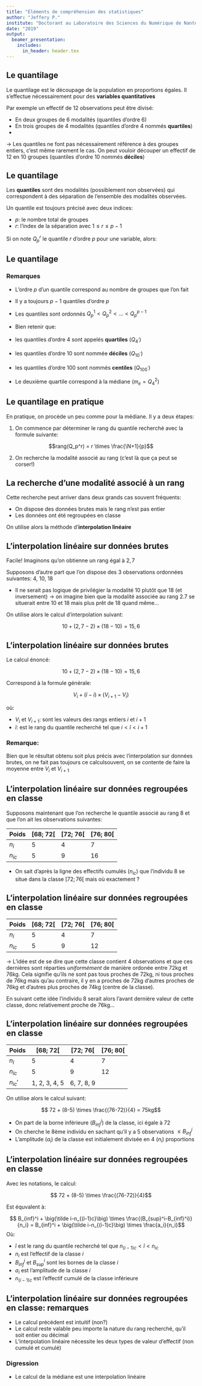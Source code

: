 ```yaml
---
title: "Éléments de compréhension des statistiques"
author: "Jeffery P."
institute: "Doctorant au Laboratoire des Sciences du Numérique de Nantes (LS2N)"
date: "2019"
output: 
  beamer_presentation:
    includes:
      in_header: header.tex
---
```


## Le quantilage

Le quantilage est le découpage de la population en proportions égales. Il s'effectue nécessairement pour des **variables quantitatives**

Par exemple un effectif de 12 observations peut être divisé:

- En deux groupes de 6 modalités (quantiles d'ordre 6)
- En trois groupes de 4 modalités (quantiles d'ordre 4 nommés __quartiles__)
- \dots


$\rightarrow$ Les quantiles ne font pas nécessairement référence à des groupes entiers, c'est même rarement le cas.
On peut vouloir découper un effectif de 12 en 10 groupes (quantiles d'ordre 10 nommés __déciles__)


## Le quantilage

Les **quantiles** sont des modalités (possiblement non observées) qui correspondent à des séparation de l'ensemble des modalités observées.

Un quantile est toujours précisé avec deux indices:

- $p$: le nombre total de groupes
- $r$: l'index de la séparation avec $1 \leq r \leq p-1$

Si on note $Q_p^r$ le quantile $r$ d'ordre $p$ pour une variable, alors:

\textbf{Il y a une proportion au moins égale à $\frac{r}{p}$ d'observation $\leq Q_p^r$}
\textbf{Et une proportion au moins égale à $1 - \frac{r}{p}$ d'observation $\geq Q_p^r$}

## Le quantilage

### Remarques

- L'ordre $p$ d'un quantile correspond au nombre de groupes que l'on fait
- Il y a toujours $p-1$ quantiles d'ordre $p$
- Les quantiles sont ordonnés $Q_p^1 < Q_p^2 < \dots < Q_p^{p-1}$
- Bien retenir que:

- les quantiles d'ordre 4 sont appelés **quartiles** ($Q_4^.$)
- les quantiles d'ordre 10 sont nommée **déciles** ($Q_{10}^.$)
- les quantiles d'ordre 100 sont nommés **centiles** ($Q_{100}^.$)

- Le deuxième quartile correspond à la médiane ($m_e = Q_4^2$)

## Le quantilage en pratique

En pratique, on procède un peu comme pour la médiane. Il y a deux étapes:

1. On commence par déterminer le rang du quantile recherché avec la formule suivante:

$$rang(Q_p^r) = r \times \frac{\N+1}{p}$$

2. On recherche la modalité associé au rang (c'est là que ça peut se corser!)


## La recherche d'une modalité associé à un rang

Cette recherche peut arriver dans deux grands cas souvent fréquents:

- On dispose des données brutes mais le rang n'est pas entier
- Les données ont été regroupées en classe

On utilise alors la méthode d'**interpolation linéaire**

## L'interpolation linéaire sur données brutes

Facile! Imaginons qu'on obtienne un rang égal à $2,7$

Supposons d'autre part que l'on dispose des 3 observations ordonnées suivantes: 4, 10, 18 \dots

- Il ne serait pas logique de privilégier la modalité 10 plutôt que 18 (et inversement)
$\rightarrow$ on imagine bien que la modalité associée au rang $2.7$ se situerait entre 10 et 18 mais plus prêt de 18 quand même...

On utilise alors le calcul d'interpolation suivant:

$$ 10 + (2,7 - 2) \times (18-10) = 15,6$$

## L'interpolation linéaire sur données brutes

Le calcul énoncé:

$$ 10 + (2,7 - 2) \times (18-10) = 15,6$$

Correspond à la formule générale:

$$ V_i + (\tilde i - i) \times (V_{i+1} - V_i)$$

où:

- $V_i$ et $V_{i+1}$: sont les valeurs des rangs entiers $i$ et $i+1$
- $\tilde i$: est le rang du quantile recherché tel que $i < \tilde i < i+1$

### Remarque:
Bien que le résultat obtenu soit plus précis avec l'interpolation sur données brutes, on ne fait pas toujours ce calcul\dots souvent, on se contente de faire la moyenne entre $V_i$ et $V_{i+1}$


## L'interpolation linéaire sur données regroupées en classe

Supposons maintenant que l'on recherche le quantile associé au rang 8 et que l'on ait les observations suivantes:

Poids         |  [68; 72[     | [72; 76[     |   [76; 80[  
------------- | ------------- | ------------ | ------------
$n_i$         | 5             | 4            |  7   
$n_{ic}$      | 5             | 9            |  16   

- On sait d'après la ligne des effectifs cumulés ($n_{ic}$) que l'individu 8 se situe dans la classe $[72; 76[$ mais où exactement ?

## L'interpolation linéaire sur données regroupées en classe

Poids         |  [68; 72[     | [72; 76[     |   [76; 80[  
------------- | ------------- | ------------ | ------------
$n_i$         | 5             | 4            |  7   
$n_{ic}$      | 5             | 9            |  12   

$\rightarrow$ L'idée est de se dire que cette classe contient 4 observations et que ces dernières sont réparties _uniformément_ de manière ordonée entre 72kg et 76kg. Cela signifie qu'ils ne sont pas tous proches de 72kg, ni tous proches de 76kg mais qu'au contraire, il y en a proches de 72kg d'autres proches de 76kg et d'autres plus proches de 74kg (centre de la classe).

En suivant cette idée l'individu 8 serait alors l'avant dernière valeur de cette classe, donc relativement proche de 76kg...


## L'interpolation linéaire sur données regroupées en classe

Poids         |  [68; 72[     | [72; 76[     |   [76; 80[  
------------- | ------------- | ------------ | ------------
$n_i$         | 5             | 4            |  7   
$n_{ic}$      | 5             | 9            |  12  
$n_{ic}'$     | 1, 2, 3, 4, 5 | 6, 7, 8, 9   |  \dots 

On utilise alors le calcul suivant:

$$ 72 + (8-5) \times \frac{(76-72)}{4} = 75kg$$

- On part de la borne inférieure ($B_{inf}^i$) de la classe, ici égale à 72
- On cherche le 8ème individu en sachant qu'il y a 5 observations $\leq B_{inf}^i$
- L'amplitude ($a_i$) de la classe  est initialement divisée en 4 ($n_i$) proportions

## L'interpolation linéaire sur données regroupées en classe


Avec les notations, le calcul:

$$ 72 + (8-5) \times \frac{(76-72)}{4}$$

Est équvalent à:

$$ B_{inf}^i + \big(\tilde i-n_{(i-1)c}\big) \times \frac{(B_{sup}^i-B_{inf}^i)}{n_i} =  B_{inf}^i + \big(\tilde i-n_{(i-1)c}\big) \times \frac{a_i}{n_i}$$
Où:

- $\tilde i$ est le rang du quantile recherché tel que $n_{(i-1)c} < \tilde i < n_{ic}$
- $n_i$ est l'effectif de la classe $i$
- $B_{inf}^i$ et $B_{sup}^i$ sont les bornes de la classe $i$ 
- $a_i$ est l'amplitude de la classe $i$ 
- $n_{(i-1)c}$ est l'effectif cumulé de la classe inférieure


## L'interpolation linéaire sur données regroupées en classe: remarques

- Le calcul précédent est intuitif (non?)
- Le calcul reste valable peu importe la nature du rang recherché, qu'il soit entier ou décimal
- L'interpolation linéaire nécessite les deux types de valeur d'effectif (non cumulé et cumulé)

### Digression

- Le calcul de la médiane est une interpolation linéaire
